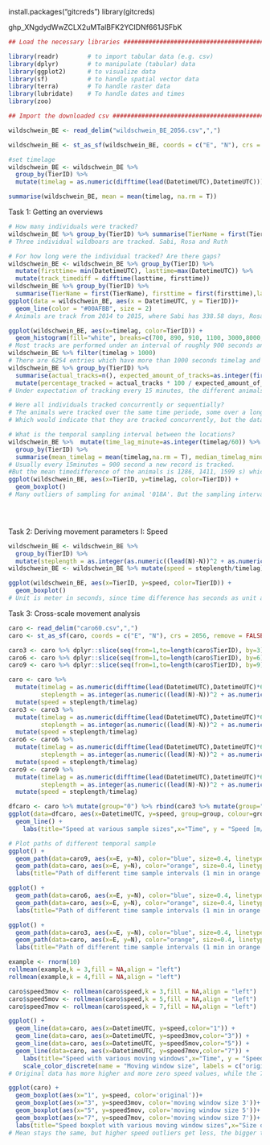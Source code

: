 install.packages("gitcreds")
library(gitcreds)

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

```r

## Load the necessary libraries ################################################

library(readr)        # to import tabular data (e.g. csv)
library(dplyr)        # to manipulate (tabular) data
library(ggplot2)      # to visualize data
library(sf)           # to handle spatial vector data
library(terra)        # To handle raster data
library(lubridate)    # To handle dates and times
library(zoo)

## Import the downloaded csv ##################################################

wildschwein_BE <- read_delim("wildschwein_BE_2056.csv",",") 

wildschwein_BE <- st_as_sf(wildschwein_BE, coords = c("E", "N"), crs = 2056, remove = FALSE)

#set timelage
wildschwein_BE <- wildschwein_BE %>% 
  group_by(TierID) %>% 
  mutate(timelag = as.numeric(difftime(lead(DatetimeUTC),DatetimeUTC)))

summarise(wildschwein_BE, mean = mean(timelag, na.rm = T))
```
Task 1: Getting an overviews
```r
# How many individuals were tracked?
wildschwein_BE %>% group_by(TierID) %>% summarise(TierName = first(TierName))
# Three individual wildboars are tracked. Sabi, Rosa and Ruth

# For how long were the individual tracked? Are there gaps?
wildschwein_BE <- wildschwein_BE %>% group_by(TierID) %>% 
  mutate(firsttime= min(DatetimeUTC), lasttime=max(DatetimeUTC)) %>% 
  mutate(track_timediff = difftime(lasttime, firsttime))
wildschwein_BE %>% group_by(TierID) %>% 
  summarise(TierName = first(TierName), firsttime = first(firsttime),lasttime = first(lasttime), track_timediff = first(track_timediff))
ggplot(data = wildschwein_BE, aes(x = DatetimeUTC, y = TierID))+
  geom_line(color = "#00AFBB", size = 2)
# Animals are track from 2014 to 2015, where Sabi has 338.58 days, Rosa 234.67 days and Ruth 261.66 days.

ggplot(wildschwein_BE, aes(x=timelag, color=TierID)) +
  geom_histogram(fill="white", breaks=c(700, 890, 910, 1100, 3000,8000, 12000, 15000))
# Most tracks are performed under an interval of roughly 900 seconds and many are around this time, however a big amount of data has as well a tracking interval of around 3000 to 8000 seconds. The three individuals have similar time interval distribution
wildschwein_BE %>% filter(timelag > 1000) 
# There are 6254 entries which have more than 1000 seconds timelag and therefore a bigger time difference than the usual 900s
wildschwein_BE %>% group_by(TierID) %>% 
  summarise(actual_tracks=n(), expected_amount_of_tracks=as.integer(first(track_timediff)*24*60*60/900)) %>%
  mutate(percentage_tracked = actual_tracks * 100 / expected_amount_of_tracks)
# Under expectation of tracking every 15 minutes, the different animals have between 56% and 70% percent coverage of their tracks.

# Were all individuals tracked concurrently or sequentially?
# The animals were tracked over the same time periode, some over a longer and some over a shorter time.
# Which would indicate that they are tracked concurrently, but the data points are ordered sequentially-

# What is the temporal sampling interval between the locations?
wildschwein_BE %>%  mutate(time_lag_minute=as.integer(timelag/60)) %>% 
  group_by(TierID) %>% 
  summarise(mean_timelag = mean(timelag,na.rm = T), median_timelag_minute=median(time_lag_minute,na.rm = T))
# Usually every 15minutes = 900 second a new record is tracked. 
#But the mean timedifference of the animals is 1286, 1411, 1599 s) which is higher, therefore implicating that there are time gaps
ggplot(wildschwein_BE, aes(x=TierID, y=timelag, color=TierID)) +
  geom_boxplot()
# Many outliers of sampling for animal '018A'. But the sampling interval was probably set to 15minutes.


                    
```
Task 2: Deriving movement parameters I: Speed
```r
wildschwein_BE <- wildschwein_BE %>% 
  group_by(TierID) %>% 
  mutate(steplength = as.integer(as.numeric((lead(N)-N))^2 + as.numeric(lead(E)-E)^2)^0.5)
wildschwein_BE <- wildschwein_BE %>% mutate(speed = steplength/timelag)

ggplot(wildschwein_BE, aes(x=TierID, y=speed, color=TierID)) +
  geom_boxplot()
# Unit is meter in seconds, since time difference has seconds as unit and the swiss coordinate system uses meter as unit.
```

Task 3: Cross-scale movement analysis
```r
caro <- read_delim("caro60.csv",",") 
caro <- st_as_sf(caro, coords = c("E", "N"), crs = 2056, remove = FALSE)

caro3 <- caro %>% dplyr::slice(seq(from=1,to=length(caro$TierID), by=3))
caro6 <- caro %>% dplyr::slice(seq(from=1,to=length(caro$TierID), by=6))
caro9 <- caro %>% dplyr::slice(seq(from=1,to=length(caro$TierID), by=9))

caro <- caro %>% 
  mutate(timelag = as.numeric(difftime(lead(DatetimeUTC),DatetimeUTC)*60),
         steplength = as.integer(as.numeric((lead(N)-N))^2 + as.numeric(lead(E)-E)^2)^0.5) %>% 
  mutate(speed = steplength/timelag)
caro3 <- caro3 %>% 
  mutate(timelag = as.numeric(difftime(lead(DatetimeUTC),DatetimeUTC)*60),
         steplength = as.integer(as.numeric((lead(N)-N))^2 + as.numeric(lead(E)-E)^2)^0.5) %>% 
  mutate(speed = steplength/timelag)
caro6 <- caro6 %>% 
  mutate(timelag = as.numeric(difftime(lead(DatetimeUTC),DatetimeUTC)*60),
         steplength = as.integer(as.numeric((lead(N)-N))^2 + as.numeric(lead(E)-E)^2)^0.5) %>% 
  mutate(speed = steplength/timelag)
caro9 <- caro9 %>% 
  mutate(timelag = as.numeric(difftime(lead(DatetimeUTC),DatetimeUTC)*60),
         steplength = as.integer(as.numeric((lead(N)-N))^2 + as.numeric(lead(E)-E)^2)^0.5) %>% 
  mutate(speed = steplength/timelag)

dfcaro <- caro %>% mutate(group="0") %>% rbind(caro3 %>% mutate(group="3")) %>% rbind(caro6 %>% mutate(group="6")) %>% rbind(caro9 %>% mutate(group="9"))
ggplot(data=dfcaro, aes(x=DatetimeUTC, y=speed, group=group, colour=group)) +
  geom_line() +
    labs(title="Speed at various sample sizes",x="Time", y = "Speed [m/s]")

# Plot paths of different temporal sample
ggplot() +
  geom_path(data=caro9, aes(x=E, y=N), color="blue", size=0.4, linetype=2) +
  geom_path(data=caro, aes(x=E, y=N), color="orange", size=0.4, linetype=2) +
  labs(title="Path of different time sample intervals (1 min in orange and 9 min in blue)", x = "Easting", y = "Northing")

ggplot() +
  geom_path(data=caro6, aes(x=E, y=N), color="blue", size=0.4, linetype=2) +
  geom_path(data=caro, aes(x=E, y=N), color="orange", size=0.4, linetype=2) +
  labs(title="Path of different time sample intervals (1 min in orange and 6 min in blue)", x = "Easting", y = "Northing")

ggplot() +
  geom_path(data=caro3, aes(x=E, y=N), color="blue", size=0.4, linetype=2) +
  geom_path(data=caro, aes(x=E, y=N), color="orange", size=0.4, linetype=2) +
  labs(title="Path of different time sample intervals (1 min in orange and 3 min in blue)", x = "Easting", y = "Northing")
```



```r
example <- rnorm(10)
rollmean(example,k = 3,fill = NA,align = "left")
rollmean(example,k = 4,fill = NA,align = "left")

caro$speed3mov <- rollmean(caro$speed,k = 3,fill = NA,align = "left")
caro$speed5mov <- rollmean(caro$speed,k = 5,fill = NA,align = "left")
caro$speed7mov <- rollmean(caro$speed,k = 7,fill = NA,align = "left")

ggplot() +
  geom_line(data=caro, aes(x=DatetimeUTC, y=speed,color="1")) +
  geom_line(data=caro, aes(x=DatetimeUTC, y=speed3mov,color="3")) +
  geom_line(data=caro, aes(x=DatetimeUTC, y=speed5mov,color="5")) +
  geom_line(data=caro, aes(x=DatetimeUTC, y=speed7mov,color="7")) +
    labs(title="Speed with various moving windows",x="Time", y = "Speed [m/s]") +
    scale_color_discrete(name = "Moving window size", labels = c("original", "3", "5", "7"))
# Original data has more higher and more zero speed values, while the 7 size moving window has more smooth values.

ggplot(caro) +
  geom_boxplot(aes(x="1", y=speed, color='original'))+
  geom_boxplot(aes(x="3", y=speed3mov, color='moving window size 3'))+
  geom_boxplot(aes(x="5", y=speed5mov, color='moving window size 5'))+
  geom_boxplot(aes(x="7", y=speed7mov, color='moving window size 7'))+
  labs(title="Speed boxplot with various moving window sizes",x="Size of moving window", y = "Speed [m/s]")+ scale_color_discrete(name = "Moving window size")
# Mean stays the same, but higher speed outliers get less, the bigger the moving window size is.
```